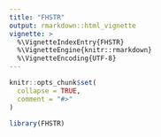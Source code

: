 ```yaml
---
title: "FHSTR"
output: rmarkdown::html_vignette
vignette: >
  %\VignetteIndexEntry{FHSTR}
  %\VignetteEngine{knitr::rmarkdown}
  %\VignetteEncoding{UTF-8}
---
```


```r
knitr::opts_chunk$set(
  collapse = TRUE,
  comment = "#>"
)
```

```r
library(FHSTR)
```
